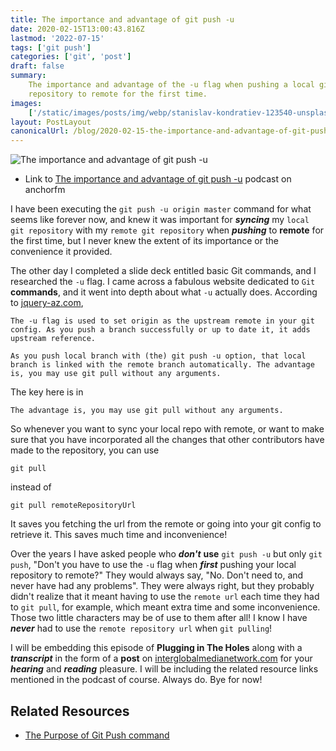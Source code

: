 ```yaml
---
title: The importance and advantage of git push -u
date: 2020-02-15T13:00:43.816Z
lastmod: '2022-07-15'
tags: ['git push']
categories: ['git', 'post']
draft: false
summary:
    The importance and advantage of the -u flag when pushing a local git
    repository to remote for the first time.
images:
    ['/static/images/posts/img/webp/stanislav-kondratiev-123540-unsplash.webp']
layout: PostLayout
canonicalUrl: /blog/2020-02-15-the-importance-and-advantage-of-git-push-u
---
```


![The importance and advantage of git push -u](/static/images/posts/img/webp/stanislav-kondratiev-123540-unsplash.webp)

-   Link to
    [The importance and advantage of git push -u](https://anchor.fm/maria-campbell/episodes/The-importance-and-advantage-of-git-push--u-earohp)
    podcast on anchorfm

I have been executing the `git push -u origin master` command for what seems
like forever now, and knew it was important for **_syncing_** my
`local git repository` with my `remote git repository` when **_pushing_** to
**remote** for the first time, but I never knew the extent of its importance or
the convenience it provided.

The other day I completed a slide deck entitled basic Git commands, and I
researched the `-u` flag. I came across a fabulous website dedicated to `Git`
**commands**, and it went into depth about what `-u` actually does. According to
[jquery-az.com](https://www.jquery-az.com/),

```shell
The -u flag is used to set origin as the upstream remote in your git config. As you push a branch successfully or up to date it, it adds upstream reference.

As you push local branch with (the) git push -u option, that local branch is linked with the remote branch automatically. The advantage is, you may use git pull without any arguments.
```

The key here is in

```shell
The advantage is, you may use git pull without any arguments.
```

So whenever you want to sync your local repo with remote, or want to make sure
that you have incorporated all the changes that other contributors have made to
the repository, you can use

```shell
git pull
```

instead of

```shell
git pull remoteRepositoryUrl
```

It saves you fetching the url from the remote or going into your git config to
retrieve it. This saves much time and inconvenience!

Over the years I have asked people who **_don't_** **use** `git push -u` but
only `git push`, "Don't you have to use the `-u` flag when **_first_** pushing
your local repository to remote?" They would always say, "No. Don't need to, and
never have had any problems". They were always right, but they probably didn't
realize that it meant having to use the `remote url` each time they had to
`git pull`, for example, which meant extra time and some inconvenience. Those
two little characters may be of use to them after all! I know I have **_never_**
had to use the `remote repository url` when `git pulling`!

I will be embedding this episode of **Plugging in The Holes** along with a
**_transcript_** in the form of a **post** on
[interglobalmedianetwork.com](https://www.interglobalmedianetwork.com/) for your
**_hearing_** and **_reading_** pleasure. I will be including the related
resource links mentioned in the podcast of course. Always do. Bye for now!

## Related Resources

-   [The Purpose of Git Push command](https://www.jquery-az.com/git-push-command/)

